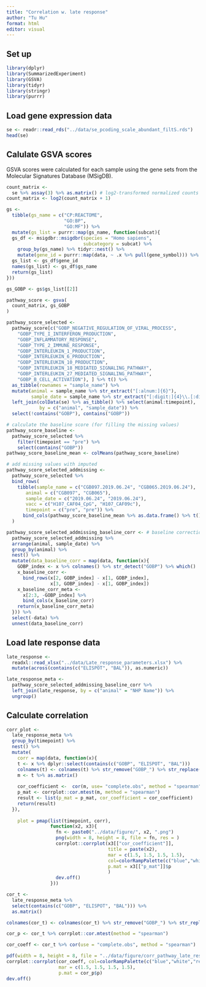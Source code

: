 ```yaml
---
title: "Correlation w. late response"
author: "Tu Hu"
format: html
editor: visual
---
```


## Set up

```r
library(dplyr)
library(SummarizedExperiment)
library(GSVA)
library(tidyr)
library(stringr)
library(purrr)
```

## Load gene expression data

```r
se <- readr::read_rds("../data/se_pcoding_scale_abundant_filtS.rds")
head(se)
```

## Calulate GSVA scores

GSVA scores were calculated for each sample using the gene sets from the Molecular Signatures Database (MSigDB).

```r
count_matrix <- 
  se %>% assay(3) %>% as.matrix() # log2-transformed normalized counts
count_matrix <- log2(count_matrix + 1)
```

```r
gs <- 
  tibble(gs_name = c("CP:REACTOME", 
                     "GO:BP", 
                     "GO:MF")) %>% 
  mutate(gs_list = purrr::map(gs_name, function(subcat){
  gs_df <- msigdbr::msigdbr(species = "Homo sapiens", 
                            subcategory = subcat) %>% 
    group_by(gs_name) %>% tidyr::nest() %>% 
    mutate(gene_id = purrr::map(data, ~ .x %>% pull(gene_symbol))) %>% select(-data)
  gs_list <- gs_df$gene_id
  names(gs_list) <- gs_df$gs_name
  return(gs_list)
}))

gs_GOBP <- gs$gs_list[[2]]
```

```r
pathway_score <- gsva(
  count_matrix, gs_GOBP
)

pathway_score_selected <- 
  pathway_score[c("GOBP_NEGATIVE_REGULATION_OF_VIRAL_PROCESS",
    "GOBP_TYPE_I_INTERFERON_PRODUCTION",
    "GOBP_INFLAMMATORY_RESPONSE",
    "GOBP_TYPE_2_IMMUNE_RESPONSE",
    "GOBP_INTERLEUKIN_1_PRODUCTION",
    "GOBP_INTERLEUKIN_6_PRODUCTION",
    "GOBP_INTERLEUKIN_10_PRODUCTION",
    "GOBP_INTERLEUKIN_18_MEDIATED_SIGNALING_PATHWAY",
    "GOBP_INTERLEUKIN_27_MEDIATED_SIGNALING_PATHWAY",
    "GOBP_B_CELL_ACTIVATION"), ] %>% t() %>% 
  as_tibble(rownames = "sample_name") %>% 
  mutate(animal = sample_name %>% str_extract("[:alnum:]{6}"),
         sample_date = sample_name %>% str_extract("[:digit:]{4}\\.[:digit:]{2}\\.[:digit:]{2}")) %>% 
  left_join(colData(se) %>% as_tibble() %>% select(animal:timepoint),
            by = c("animal", "sample_date")) %>% 
  select(!contains("GOBP"), contains("GOBP"))

```

```r

# calculate the baseline score (for filling the missing values)
pathway_score_baseline <- 
  pathway_score_selected %>% 
    filter(timepoint == "pre") %>% 
    select(contains("GOBP"))
pathway_score_baseline_mean <- colMeans(pathway_score_baseline)

# add missing values with imputed
pathway_score_selected_addmissing <- 
  pathway_score_selected %>% 
  bind_rows(
    tibble(sample_name = c("CGB097.2019.06.24", "CGB065.2019.06.24"),
       animal = c("CGB097", "CGB065"),
       sample_date = c("2019.06.24", "2019.06.24"),
       vacc = c("H107_CAF04_CpG", "H107_CAF09c"),
       timepoint = c("pre", "pre")) %>% 
      bind_cols(pathway_score_baseline_mean %>% as.data.frame() %>% t())
  ) 

pathway_score_selected_addmissing_baseline_corr <- # baseline correction
  pathway_score_selected_addmissing %>% 
  arrange(animal, sample_date) %>% 
  group_by(animal) %>% 
  nest() %>% 
  mutate(data_baseline_corr = map(data, function(x){
    GOBP_index <- x %>% colnames() %>% str_detect("GOBP") %>% which()
    x_baseline_corr <- 
      bind_rows(x[2, GOBP_index] - x[1, GOBP_index],
                x[3, GOBP_index] - x[1, GOBP_index])
    x_baseline_corr_meta <- 
      x[2:3, -GOBP_index] %>% 
      bind_cols(x_baseline_corr)
    return(x_baseline_corr_meta)
  })) %>% 
  select(-data) %>% 
  unnest(data_baseline_corr)
```

## Load late response data

```r
late_response <- 
  readxl::read_xlsx("../data/Late_response_parameters.xlsx") %>% 
  mutate(across(contains(c("ELISPOT", "BAL")), as.numeric))
```

```r
late_response_meta <- 
  pathway_score_selected_addmissing_baseline_corr %>% 
  left_join(late_response, by = c("animal" = "NHP Name")) %>% 
  ungroup()
```

## Calculate correlation

```r

corr_plot <- 
  late_response_meta %>% 
  group_by(timepoint) %>% 
  nest() %>% 
  mutate(
    corr = map(data, function(x){
    t <- x %>% dplyr::select(contains(c("GOBP", "ELISPOT", "BAL")))
    colnames(t) <- colnames(t) %>% str_remove("GOBP_") %>% str_replace("INTERLEUKIN_", "IL")
    m <- t %>% as.matrix()
    
    cor_coefficient <-  cor(m, use= "complete.obs", method = "spearman")
    p_mat <- corrplot::cor.mtest(m, method = "spearman")
    result <- list(p_mat = p_mat, cor_coefficient = cor_coefficient)
    return(result)
  }),
    
    plot = pmap(list(timepoint, corr), 
                function(x2, x3){
                  fn <- paste0("../data/figure/", x2, ".png")
                  png(width = 8, height = 8, file = fn, res = )
                  corrplot::corrplot(x3[["cor_coefficient"]],
                                     title = paste(x2), 
                                     mar = c(1.5, 1.5, 1.5, 1.5),
                                     col=colorRampPalette(c("blue","white","red"))(200),
                                     p.mat = x3[["p_mat"]]$p
                                     )
                  dev.off()
                }))
```

```r
cor_t <- 
  late_response_meta %>% 
  select(contains(c("GOBP", "ELISPOT", "BAL"))) %>% 
  as.matrix()

colnames(cor_t) <- colnames(cor_t) %>% str_remove("GOBP_") %>% str_replace("INTERLEUKIN_", "IL")

cor_p <- cor_t %>% corrplot::cor.mtest(method = "spearman")

cor_coeff <- cor_t %>% cor(use = "complete.obs", method = "spearman")

pdf(width = 8, height = 8, file = "../data/figure/corr_pathway_late_response.pdf")
corrplot::corrplot(cor_coeff, col=colorRampPalette(c("blue","white","red"))(200),
                   mar = c(1.5, 1.5, 1.5, 1.5),
                   p.mat = cor_p$p)
dev.off()
```
